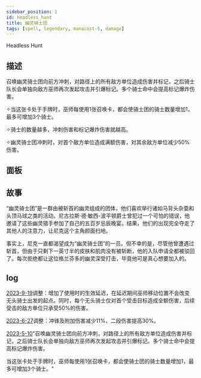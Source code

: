 ```yaml
---
sidebar_position: 1
id: headless_hunt
title: 幽灵骑士团
tags: [spell, legendary, manacost-5, damage]
---
```


Headless Hunt

<!--truncate-->



<CardBasics cardKey={id}/>


## 描述

召唤幽灵骑士团向前方冲刺，对路径上的所有敌方单位造成伤害并标记，之后骑士队长会单独向敌方巫师再次发起攻击并引爆标记。多个骑士命中会提高标记爆炸伤害。

✧当这张卡处于手牌时，巫师每使用1张召唤卡，都会使骑士团的骑士数量增加1，最多可增加3个骑士。

✧骑士的数量越多，冲刺伤害和标记爆炸伤害就越高。

✧幽灵骑士团冲刺时，对首个敌方单位造成满额伤害，对其余敌方单位减少50%伤害。

## 面板


<LevelComponent/>


<CardDynamicTable cardKey={id}/>


<CardComplexTable cardKey={id}/>





## 故事

“幽灵骑士团”是一群由被斩首的幽灵组成的团体，他们喜欢举行诸如马背头杂耍和头顶马球之类的活动。尼古拉斯·德·敏西-波平顿爵士曾犯过一个可怕的错误，他邀请了这些幽灵猎手参加了自己的五百岁忌辰晚宴。结果，他们的出现完全夺走了其他人的注意力，让尼克这个主角颜面扫地。

事实上，尼克一直都渴望成为“幽灵骑士团”的一员。但不幸的是，尽管他曾遭遇过斩首，但由于只剩下一英寸半的皮肤和肌肉没有被斩断，他的入队申请全都被驳回了。每次拒绝都让这位格兰芬多的幽灵深受打击，毕竟他可是真心想要加入的。


## log

[2023-9-19](/blog/230919-update-annc#adjustment)调整：增加了使用时的生效延迟，在延迟期间巫师移动位置不会改变无头骑士出发的起点。同时，每个无头骑士仅对首个受击目标造成全额伤害，后续受击的敌方单位只承受50%的伤害。

[2023-6-27](/blog/230627-update-annc#adjustment)调整：冲锋及附加伤害减少11%，二段伤害提高30%。

[2023-5-10](/blog/230510-update-annc#description)"召唤幽灵骑士团向前方冲刺，对路径上的所有敌方单位造成伤害并标记，之后骑士队长会单独向敌方巫师再次发起攻击并引爆标记。多个骑士命中会提高标记爆炸伤害。

当这张卡处于手牌时，巫师每使用1张召唤卡，都会使骑士团的骑士数量增加1，最多可增加3个骑士。"